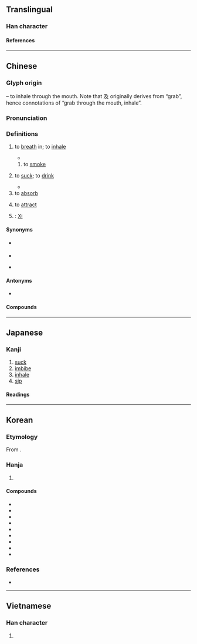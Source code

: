 {{character info}}
{{character info|0x2F83D}}
==Translingual==

===Han character===
{{Han char|rn=30|rad=口|as=03|sn=6|four=67047|canj=RNHE|ids=⿰口及}}

====References====
{{Han ref|kx=0179.120|dkj=03372|dj=0397.060|hdz=10594.010|uh=5438}}
{{Han ref|uh=2F83D}}

----

==Chinese==
{{zh-forms|alt=噏}}

===Glyph origin===
{{Han etym}}
{{Han compound|口|t1=mouth|及|ls=psc|c1=s|c2=p}} – to inhale through the mouth. Note that 及 originally derives from “grab”, hence connotations of “grab through the mouth, inhale”.

===Pronunciation===
{{zh-pron
|m=xī
|ma=y
|m-s=qi2/xi2
|dg=щи1
|c=kap1
|ca=LL-Q9186-Justinrleung-吸.wav
|c-t=kip2
|g=xit6
|h=pfs=khip;gd=kib5
|j=xieh4
|mb=hĭ
|md=só̤h/ngék
|mn=ml:hip/ml,jj,tw:khip
|mn_note=hip - literary; khip - vernacular
|mn-t=kib4/guh4
|w=4xiq
|x=ji6
|mc=y
|oc=y
|cat=v,pn
}}

===Definitions===
{{zh-hanzi}}

# to [[breath]] in; to [[inhale]]
#: {{zh-x|吸 一 口 氣|to take a breath}}
#: {{zh-x|吸塵器|vacuum cleaner}}
#* {{zh-x|藐 ^姑射{yè} 之 山，有 神人 居 焉，肌膚 若 冰雪，淖約 若 處子，不 食 五穀，吸風飲露。|Far away on the hill of Gu Ye there dwelt a Spirit-like man whose flesh and skin were (smooth) as ice and (white) as snow; that his manner was elegant and delicate as that of a virgin; that he did not eat any of the five grains, but '''inhaled''' the wind and drank the dew.|ref=Zhuangzi}}
## to [[smoke]]
##: {{zh-x|吸煙|to smoke cigarettes}}
##: {{zh-x|吸 大麻|to smoke marijuana}}
# to [[suck]]; to [[drink]]
#: {{zh-x|吸奶|to suckle; to suck milk}}
#* {{zh-x|吸 飛泉 之 微 液 兮，懷 琬琰 之 華英。|I sipped the subtle liquor of the Flying Spring,<br/>And held in my bosom the flower-bright wan-yan jewel.|ref=Chuci-H}}
# to [[absorb]]
#: {{zh-x|吸油紙|facial oil blotting paper}}
# to [[attract]]
#: {{zh-x|吸鐵石|magnet}}
#: {{zh-x|異 極 相 吸|opposite poles attract}}
# {{surname|zh|A=a}}: [[Xi]]

====Synonyms====
* {{s|to smoke}} {{zh-l|抽}}
* {{s|to absorb}}
{{zh-syn-saurus|吸取}}
* {{s|to attract}}
{{zh-syn-saurus|招引}}

====Antonyms====
* {{s|to breathe in}} {{zh-l|呼}}

====Compounds====
{{zh-der|吸芽|吸引|吸納|吸熱反應|噓吸|呼吸器|吸力豁剌|吸器|外呼吸|吸熱玻璃|吸食|呼吸道|吸吮|吸聲材料|上呼吸道|吸入治療|吸水管|吸水力|咀吸口|吸管|呼吸運動|內呼吸|呼吸相通|吸入|吸振器|人工呼吸|吸菸|吸吸|吸氣|吸引力|吸鐵石|吮吸|吸塵器|吸盤|呼吸器官|呼吸|呼吸根|呼吸作用|吸附作用|吸收劑量|呼吸音|呼吸孔|呼吸吐納|吸墨紙|吸附|吸血鬼|吸血蟲|吸血蛭|吸膠|吸溼性|吸油煙機|吸收口|吸收|吸取|吸力|反吸|吸毒|吸風飲露|呼吸系統|敲骨吸髓|空吸|有氧呼吸|深呼吸|欻吸|肝吸蟲|肺呼吸|虹吸現象|餐風吸露|虹吸管|肺吸蟲|虹吸作用|血吸蟲病|血吸蟲|腹式呼吸}}

{{zh-cat|Elementary}}

----

==Japanese==

===Kanji===
{{ja-kanji|grade=6|rs=口03}}

# [[suck]]
# [[imbibe]]
# [[inhale]]
# [[sip]]

====Readings====
{{ja-readings
|goon=こう<こふ
|kanon=きゅう<きふ
|kun=す-う<す-ふ
}}

----

==Korean==

===Etymology===
From {{der|ko|ltc|-}} {{ltc-l|吸|id=1}}. {{hanja-hunmong|흡〮|hup|身體#상28B}}

===Hanja===
{{ko-hanja-search}}
{{ko-hanja|마시다|마실|흡}}

# {{hanja form of|흡|to [[drink]], [[suck]] [[in]], to [[inhale]], to [[attract]]}}

====Compounds====
{{der-top3|Compounds}}
* {{ko-l|호흡|呼吸}}
* {{ko-l|흡수|吸收}}
* {{ko-l|흡연|吸煙}}
* {{ko-l|흡착|吸着}}
* {{ko-l|흡입|吸入}}
* {{ko-l|흡인|吸引}}
* {{ko-l|흡광|吸光}}
* {{ko-l|흡혈|吸血}}
* {{ko-l|흡혈귀|吸血鬼}}
{{der-bottom}}

===References===
* {{R:hanjadoc|1112}}

----

==Vietnamese==

===Han character===
{{vi-readings|
|hanviet=hấp
|nom=[[cộp]], [[cạp]], [[hấp]], [[hớp]], [[húp]], [[hút]]|rs=口04}}

# {{rfdef|vi|sort=口04}}